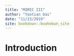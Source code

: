 ```yaml
--- 
title: "MIMIC III"
author: "Yaotian Dai"
date: "11/23/2019"
site: bookdown::bookdown_site
---
```


# Introduction

